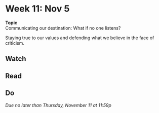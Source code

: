# Week 11: Nov 5

<div class="boxed" id="center">
**Topic**  
Communicating our destination: What if no one listens?</div>

Staying true to our values and defending what we believe in the face of criticism.

## Watch 

## Read

## Do

_Due no later than Thursday, November 11 at 11:59p_